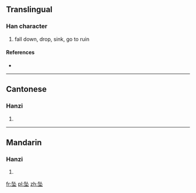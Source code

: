 {{also|墜}}
==Translingual==

===Han character===
{{Han char|rn=32|rad=土|as=04|sn=7|four=|canj=弓人土 (NOG), X弓人土 (XNOG)}}

# fall down, drop, sink, go to ruin

====References====
* {{Han ref|kx=0227.271|hdz=10429.040|uh=5760|ud=22368}}

----

==Cantonese==

===Hanzi===
{{yue-hanzi|jyut=|y=jui6|tra=墜}}

# {{defn|lang=yue|sort=土04}}

----

==Mandarin==

===Hanzi===
{{cmn-hanzi|tra=墜|pin=[[zhuì]] ([[zhui4]])|wg=chui<sup>4</sup>}}

# {{defn|lang=cmn|sort=土04}}

[[fr:坠]]
[[pl:坠]]
[[zh:坠]]